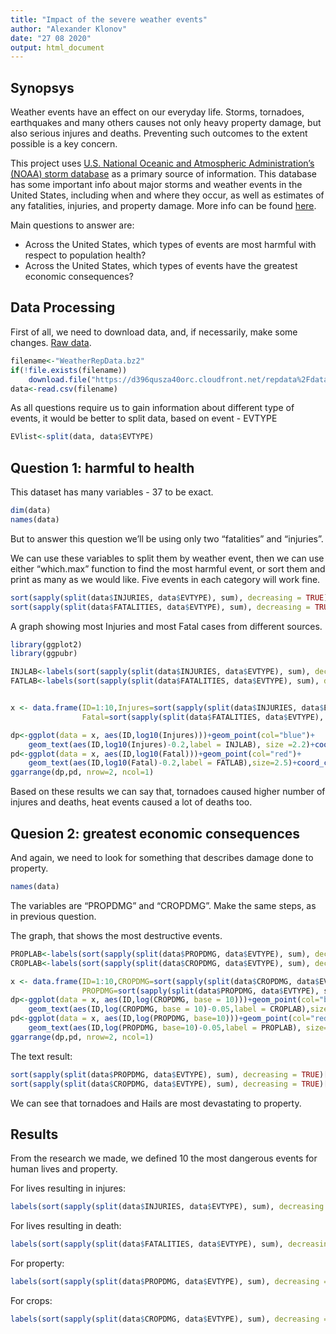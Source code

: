 ```yaml
---
title: "Impact of the severe weather events"
author: "Alexander Klonov"
date: "27 08 2020"
output: html_document
---
```


## Synopsys

Weather events have an effect on our everyday life. Storms, tornadoes, earthquakes and many others
causes not only heavy property damage, but also serious injures and deaths. Preventing such outcomes to 
the extent possible is a key concern.

This project uses [U.S. National Oceanic and Atmospheric Administration's (NOAA) storm database][1] as a primary source 
of information. This database has some important info about major storms and weather events in the United States, including when and where they occur, as well as estimates of any fatalities, injuries, and property damage. More info can be found [here][2].

Main questions to answer are:

* Across the United States, which types of events  are most harmful with respect to population health?
* Across the United States, which types of events have the greatest economic consequences?


## Data Processing

First of all, we need to download data, and, if necessarily, make some changes. [Raw data][3]. 

```r
filename<-"WeatherRepData.bz2"
if(!file.exists(filename))
    download.file("https://d396qusza40orc.cloudfront.net/repdata%2Fdata%2FStormData.csv.bz2", filename)
data<-read.csv(filename)
```

As all questions require us to gain information about different type of events, it would be better to split data, based on event - EVTYPE

```r
EVlist<-split(data, data$EVTYPE)

```


## Question 1: harmful to health

This dataset has many variables - 37 to be exact.

```r
dim(data)
names(data)
```

But to answer this question we'll be using only two  "fatalities" and "injuries".

We can use these variables to split them by weather event, then we can use either "which.max" function to find the most harmful event, or sort them and print as many as we would like. Five events in each category will work fine.

```r

sort(sapply(split(data$INJURIES, data$EVTYPE), sum), decreasing = TRUE)[1:10]
sort(sapply(split(data$FATALITIES, data$EVTYPE), sum), decreasing = TRUE)[1:10]

```
 
A graph showing most Injuries and most Fatal cases from different sources.

```r
library(ggplot2)
library(ggpubr)

INJLAB<-labels(sort(sapply(split(data$INJURIES, data$EVTYPE), sum), decreasing = TRUE)[1:10])
FATLAB<-labels(sort(sapply(split(data$FATALITIES, data$EVTYPE), sum), decreasing = TRUE)[1:10])


x <- data.frame(ID=1:10,Injures=sort(sapply(split(data$INJURIES, data$EVTYPE), sum), decreasing = TRUE)[1:10],
                Fatal=sort(sapply(split(data$FATALITIES, data$EVTYPE), sum), decreasing = TRUE)[1:10] )

dp<-ggplot(data = x, aes(ID,log10(Injures)))+geom_point(col="blue")+
    geom_text(aes(ID,log10(Injures)-0.2,label = INJLAB), size =2.2)+coord_cartesian(xlim=c(0.8,11))
pd<-ggplot(data = x, aes(ID,log10(Fatal)))+geom_point(col="red")+
    geom_text(aes(ID,log10(Fatal)-0.2,label = FATLAB),size=2.5)+coord_cartesian(xlim=c(0.8,11))
ggarrange(dp,pd, nrow=2, ncol=1)
```


Based on these results we can say that, tornadoes caused higher number of injures and deaths, heat events caused a lot of deaths too. 



## Quesion 2: greatest economic consequences

And again, we need to look for something that describes damage done to property.

```r
names(data)
```

The variables are "PROPDMG" and "CROPDMG". Make the same steps, as in previous question.

The graph, that shows the most destructive events.

```r
PROPLAB<-labels(sort(sapply(split(data$PROPDMG, data$EVTYPE), sum), decreasing = TRUE)[1:10])
CROPLAB<-labels(sort(sapply(split(data$CROPDMG, data$EVTYPE), sum), decreasing = TRUE)[1:10])

x <- data.frame(ID=1:10,CROPDMG=sort(sapply(split(data$CROPDMG, data$EVTYPE), sum), decreasing = TRUE)[1:10],
                PROPDMG=sort(sapply(split(data$PROPDMG, data$EVTYPE), sum), decreasing = TRUE)[1:10] )
dp<-ggplot(data = x, aes(ID,log(CROPDMG, base = 10)))+geom_point(col="blue")+
    geom_text(aes(ID,log(CROPDMG, base = 10)-0.05,label = CROPLAB),size=2.5)+coord_cartesian(xlim=c(0.8,11))
pd<-ggplot(data = x, aes(ID,log(PROPDMG, base=10)))+geom_point(col="red")+
    geom_text(aes(ID,log(PROPDMG, base=10)-0.05,label = PROPLAB), size=2.5)+coord_cartesian(xlim=c(0.8,11))
ggarrange(dp,pd, nrow=2, ncol=1)
```



The text result:
```r
sort(sapply(split(data$PROPDMG, data$EVTYPE), sum), decreasing = TRUE)[1:10]
sort(sapply(split(data$CROPDMG, data$EVTYPE), sum), decreasing = TRUE)[1:10]
```

We can see that tornadoes and Hails are most devastating to property.

## Results

From the research we made, we defined 10 the most dangerous events for human lives and property.

For lives resulting in injures:
```r
labels(sort(sapply(split(data$INJURIES, data$EVTYPE), sum), decreasing = TRUE)[1:10])
```


For lives resulting in death:
```r
labels(sort(sapply(split(data$FATALITIES, data$EVTYPE), sum), decreasing = TRUE)[1:10])

```

For property:
```r
labels(sort(sapply(split(data$PROPDMG, data$EVTYPE), sum), decreasing = TRUE)[1:10])
```

For crops:

```r
labels(sort(sapply(split(data$CROPDMG, data$EVTYPE), sum), decreasing = TRUE)[1:10])
```

[1]: https://d396qusza40orc.cloudfront.net/repdata%2Fpeer2_doc%2Fpd01016005curr.pdf
[2]: https://d396qusza40orc.cloudfront.net/repdata%2Fpeer2_doc%2FNCDC%20Storm%20Events-FAQ%20Page.pdf
[3]: https://d396qusza40orc.cloudfront.net/repdata%2Fdata%2FStormData.csv.bz2